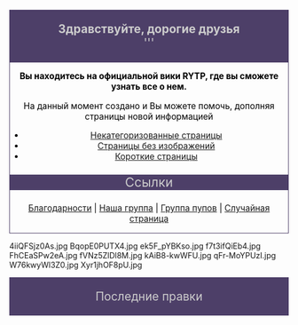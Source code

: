 <mainpage-leftcolumn-start/>

<div style="border:1px solid #4d3f68; background:#4d3f68; text-align:center; font-size:150%; color:#cccccc">'''Здравствуйте, дорогие друзья'''<br />'''</div>

<div style="border:1px solid #4d3f68; background:#сссссс; text-align:center; font-size:110%; color:#000000">
'''Вы находитесь на официальной вики RYTP, где вы сможете узнать все о нем.'''

На данный момент создано [[Служебная:Allpages|{{NUMBEROFARTICLES}}]] {{plural:{{NUMBEROFARTICLES}}|статья|статьи|статей}} и Вы можете помочь, дополняя страницы новой информацией

*[http://ru.ruspoop.wikia.com/wiki/Служебная:UncategorizedPages Некатегоризованные страницы]
*[http://ru.ruspoop.wikia.com/wiki/Служебная:Withoutimages Страницы без изображений]
*[http://ru.ruspoop.wikia.com/wiki/Служебная:ShortPages Короткие страницы]

<div style="border:0px solid #4d3f68; background:#4d3f68; text-align:center; font-size:150%; color:#cccccc">Ссылки</div> 
[[Благодарности]] | [https://vk.com/ruspoopwiki Наша группа] | [https://vk.com/russianpoop Группа пупов] | [http://ru.ruspoop.wikia.com/wiki/Служебная:Random Случайная страница]'''<nowiki/>'''
</div>

<gallery type="slideshow" widths="500" crop="true" position="center">
4iiQFSjz0As.jpg
BqopE0PUTX4.jpg
ek5F_pYBKso.jpg
f7t3ifQiEb4.jpg
FhCEaSPw2eA.jpg
fVNz5ZlDl8M.jpg
kAiB8-kwWFU.jpg
qFr-MoYPUzI.jpg
W76kwyWl3Z0.jpg
Xyr1jhOF8pU.jpg
</gallery>
<mainpage-endcolumn/>
<mainpage-rightcolumn-start/>

<div style="border:1px solid #4d3f68; background:#4d3f68; text-align:center; font-size:150%; color:#cccccc">Последние правки</div>

<activityfeed size="15" shortlist="true"></activityfeed>